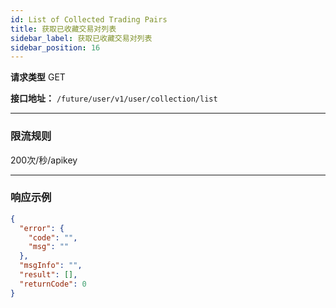 ```yaml
---
id: List of Collected Trading Pairs
title: 获取已收藏交易对列表
sidebar_label: 获取已收藏交易对列表
sidebar_position: 16
---
```


**请求类型** GET

**接口地址：** `/future/user/v1/user/collection/list`

---

### 限流规则

200次/秒/apikey

---

### 响应示例

```json title="Response"
{
  "error": {
    "code": "",
    "msg": ""
  },
  "msgInfo": "",
  "result": [],
  "returnCode": 0
}
